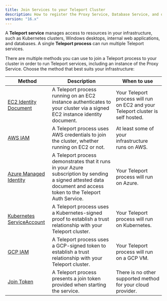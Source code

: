 ```yaml
---
title: Join Services to your Teleport Cluster
description: How to register the Proxy Service, Database Service, and other Teleport services with your cluster.
version: "16.x"
---
```


A **Teleport service** manages access to resources in your infrastructure, such
as Kubernetes clusters, Windows desktops, internal web applications, and
databases. A single **Teleport process** can run multiple Teleport services.

There are multiple methods you can use to join a Teleport process to your
cluster in order to run Teleport services, including an instance of the Proxy
Service. Choose the method that best suits your infrastructure:

| Method                                                                                      | Description                                                                                                                                                       | When to use                                                                     |
| ------------------------------------------------------------------------------------------- | ----------------------------------------------------------------------------------------------------------------------------------------------------------------- | ------------------------------------------------------------------------------- |
| [EC2 Identity Document](/docs/ver/16.x/agents/join-services-to-your-cluster/aws-ec2)        | A Teleport process running on an EC2 instance authenticates to your cluster via a signed EC2 instance identity document.                                          | Your Teleport process will run on EC2 and your Teleport cluster is self hosted. |
| [AWS IAM](/docs/ver/16.x/agents/join-services-to-your-cluster/aws-iam)                      | A Teleport process uses AWS credentials to join the cluster, whether running on EC2 or not.                                                                       | At least some of your infrastructure runs on AWS.                               |
| [Azure Managed Identity](/docs/ver/16.x/agents/join-services-to-your-cluster/azure)         | A Teleport process demonstrates that it runs in your Azure subscription by sending a signed attested data document and access token to the Teleport Auth Service. | Your Teleport process will run on Azure.                                        |
| [Kubernetes ServiceAccount](/docs/ver/16.x/agents/join-services-to-your-cluster/kubernetes) | A Teleport process uses a Kubernetes-signed proof to establish a trust relationship with your Teleport cluster.                                                   | Your Teleport process will run on Kubernetes.                                   |
| [GCP IAM](/docs/ver/16.x/agents/join-services-to-your-cluster/gcp)                          | A Teleport process uses a GCP-signed token to establish a trust relationship with your Teleport cluster.                                                          | Your Teleport process will run on a GCP VM.                                     |
| [Join Token](/docs/ver/16.x/agents/join-services-to-your-cluster/join-token)                | A Teleport process presents a join token provided when starting the service.                                                                                      | There is no other supported method for your cloud provider.                     |
